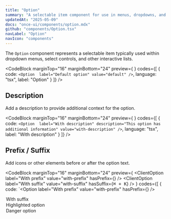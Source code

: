 ```yaml
---
title: "Option"
summary: "A selectable item component for use in menus, dropdowns, and select controls."
updatedAt: "2025-05-09"
docs: "once-ui/components/option.mdx"
github: "components/Option.tsx"
navLabel: "Option"
navIcon: "components"
---
```


The `Option` component represents a selectable item typically used within dropdown menus, select controls, and other interactive lists.

<CodeBlock
  marginTop="16"
  marginBottom="24"
  preview={
    <ClientOption 
      label="Default option"
      value="default"
    />
  }
  codes={[
    {
      code:
`<Option 
    label="Default option"
    value="default"
/>`,
      language: "tsx",
      label: "Option"
    }
  ]}
/>

## Description

Add a description to provide additional context for the option.

<CodeBlock
  marginTop="16"
  marginBottom="24"
  preview={
    <ClientOption 
      label="With description"
      description="This option has additional information"
      value="with-description"
    />
  }
  codes={[
    {
      code:
`<Option 
    label="With description"
    description="This option has additional information"
    value="with-description"
/>`,
      language: "tsx",
      label: "With description"
    }
  ]}
/>

## Prefix / Suffix

Add icons or other elements before or after the option text.

<CodeBlock
  marginTop="16"
  marginBottom="24"
  preview={
    <Column gap="8">
      <ClientOption 
        label="With prefix"
        value="with-prefix"
        hasPrefix={<Icon icon="check" />}
      />
      <ClientOption
        label="With suffix"
        value="with-suffix"
        hasSuffix={<Kbd><Text wrap="nowrap">⌘ + K</Text></Kbd>}
      />
    </Column>
  }
  codes={[
    {
      code:
`<Option 
    label="With prefix"
    value="with-prefix"
    hasPrefix={<Icon icon="check" />}
/>

<Option 
    label="With suffix"
    value="with-suffix"
    hasSuffix={<Kbd label="⌘ + K" />}
/>`,
      language: "tsx",
      label: "Prefix / Suffix"
    }
  ]}
/>

## States

Options can be selected, highlighted, or marked as dangerous.

<CodeBlock
  marginTop="16"
  marginBottom="24"
  preview={
    <Column gap="8">
      <ClientOption 
        label="Selected option"
        value="selected"
        selected
      />
      <ClientOption 
        label="Highlighted option"
        value="highlighted"
        highlighted
      />
      <ClientOption 
        label="Danger option"
        value="danger"
        danger
      />
    </Column>
  }
  codes={[
    {
      code:
`<Option 
    label="Selected option"
    value="selected"
    selected
/>

<Option 
    label="Highlighted option"
    value="highlighted"
    highlighted
/>

<Option 
    label="Danger option"
    value="danger"
    danger
/>`,
      language: "tsx",
      label: "States"
    }
  ]}
/>

## As link

Options can function as links by providing the `href` prop.

<CodeBlock
  marginTop="16"
  marginBottom="24"
  preview={
    <ClientOption 
      label="Link option"
      value="link"
      href="#"
    />
  }
  codes={[
    {
      code:
`<Option 
    label="Link option"
    value="link"
    href="#"
/>`,
      language: "tsx",
      label: "As link"
    }
  ]}
/>

## API reference

<PropsTable
  content={[
    ["label", "React.ReactNode"],
    ["value", "string"],
    ["description", "React.ReactNode"],
    ["hasPrefix", "React.ReactNode"],
    ["hasSuffix", "React.ReactNode"],
    ["href", "string"],
    ["selected", "boolean"],
    ["highlighted", "boolean", "false"],
    ["danger", "boolean", "false"],
    ["onClick", "(value: string) => void"],
    ["onLinkClick", "() => void"],
    ["tabIndex", "number"]
  ]}
/>